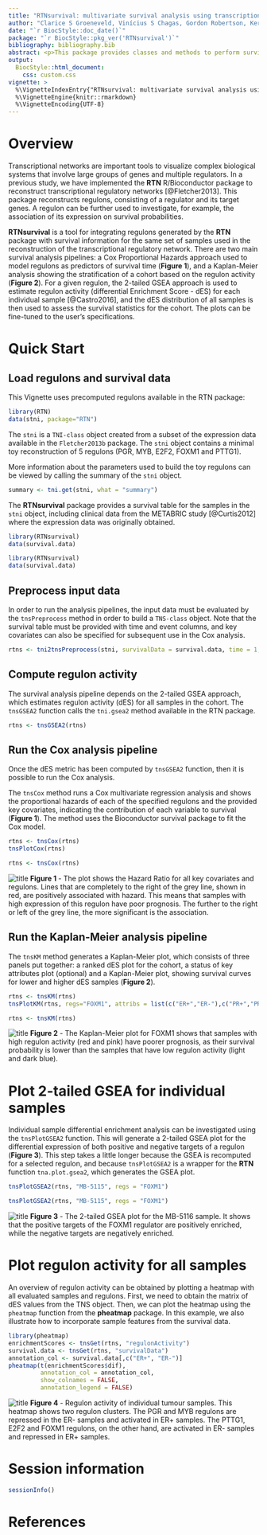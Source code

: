 ```yaml
---
title: "RTNsurvival: multivariate survival analysis using transcriptional networks and regulons."
author: "Clarice S Groeneveld, Vinícius S Chagas, Gordon Robertson, Kerstin B Meyer, Mauro AA Castro."
date: "`r BiocStyle::doc_date()`"
package: "`r BiocStyle::pkg_ver('RTNsurvival')`"
bibliography: bibliography.bib
abstract: <p>This package provides classes and methods to perform survival analysis using transcriptional networks inferred by the [RTN](http://bioconductor.org/packages/RTN/) package, including Kaplan-Meier and multivariate survival analysis using Cox's regression model.</p>
output: 
  BiocStyle::html_document:
    css: custom.css
vignette: >
  %\VignetteIndexEntry{"RTNsurvival: multivariate survival analysis using transcriptional networks and regulons."}
  %\VignetteEngine{knitr::rmarkdown}
  %\VignetteEncoding{UTF-8}
---
```


# Overview

Transcriptional networks are important tools to visualize complex biological systems that involve large groups of genes and multiple regulators. In a previous study, we have implemented the **RTN** R/Bioconductor package to reconstruct transcriptional regulatory networks [@Fletcher2013]. This package reconstructs regulons, consisting of a regulator and its target genes. A regulon can be further used to investigate, for example, the association of its expression on survival probabilities.

**RTNsurvival** is a tool for integrating regulons generated by the **RTN** package with survival information for the same set of samples used in the reconstruction of the transcriptional regulatory network. There are two main survival analysis pipelines: a Cox Proportional Hazards approach used to model regulons as predictors of survival time (**Figure 1**), and a Kaplan-Meier analysis showing the stratification of a cohort based on the regulon activity (**Figure 2**). For a given regulon, the 2-tailed GSEA approach is used to estimate regulon activity (differential Enrichment Score - dES) for each individual sample [@Castro2016], and the dES distribution of all samples is then used to assess the survival statistics for the cohort. The plots can be fine-tuned to the user's specifications.

# Quick Start

## Load regulons and survival data

This Vignette uses precomputed regulons available in the RTN package:

```r
library(RTN)
data(stni, package="RTN")
```

The `stni` is a `TNI-class` object created from a subset of the expression data available in the `Fletcher2013b` package. The `stni` object contains a minimal toy reconstruction of 5 regulons (PGR, MYB, E2F2, FOXM1 and PTTG1).

More information about the parameters used to build the toy regulons can be viewed by calling the summary of the `stni` object.

```r
summary <- tni.get(stni, what = "summary")
```

The **RTNsurvival** package provides a survival table for the samples in the `stni` object, including clinical data from the METABRIC study [@Curtis2012] where the expression data was originally obtained.

```r
library(RTNsurvival)
data(survival.data)
```

```r
library(RTNsurvival)
data(survival.data)
```

## Preprocess input data

In order to run the analysis pipelines, the input data must be evaluated by the `tnsPreprocess` method in order to build a `TNS-class` object. Note that the survival table must be provided with time and event columns, and key covariates can also be specified for subsequent use in the Cox analysis.

```r
rtns <- tni2tnsPreprocess(stni, survivalData = survival.data, time = 1, event = 2, endpoint = 120, keycovar = c("Grade","Age"))
```

## Compute regulon activity

The survival analysis pipeline depends on the 2-tailed GSEA approach, which estimates regulon activity (dES) for all samples in the cohort. The `tnsGSEA2` function calls the `tni.gsea2` method available in the RTN package.

```r
rtns <- tnsGSEA2(rtns)
```

## Run the Cox analysis pipeline

Once the dES metric has been computed by `tnsGSEA2` function, then it is possible to run the Cox analysis. 

The `tnsCox` method runs a Cox multivariate regression analysis and shows the proportional hazards of each of the specified regulons and the provided key covariates, indicating the contribution of each variable to survival (**Figure 1**). The method uses the Bioconductor survival package to fit the Cox model.

```r
rtns <- tnsCox(rtns)
tnsPlotCox(rtns)
```

```r
rtns <- tnsCox(rtns)
```

![title](figures/fig1.png)
<b>Figure 1</b> - The plot shows the Hazard Ratio for all key covariates and regulons. Lines that are completely to the right of the grey line, shown in red, are positively associated with hazard. This means that samples with high expression of this regulon have poor prognosis. The further to the right or left of the grey line, the more significant is the association.

## Run the Kaplan-Meier analysis pipeline

The `tnsKM` method generates a Kaplan-Meier plot, which consists of three panels put together: a ranked dES plot for the cohort, a status of key attributes plot (optional) and a Kaplan-Meier plot, showing survival curves for lower and higher dES samples (**Figure 2**).

```r
rtns <- tnsKM(rtns)
tnsPlotKM(rtns, regs="FOXM1", attribs = list(c("ER+","ER-"),c("PR+","PR-"),c("G1","G2","G3"),"HT"))
```

```r
rtns <- tnsKM(rtns)
```

![title](figures/fig2.png)
<b>Figure 2</b> - The Kaplan-Meier plot for FOXM1 shows that samples with high regulon activity (red and pink) have poorer prognosis, as their survival probability is lower than the samples that have low regulon activity (light and dark blue).

# Plot 2-tailed GSEA for individual samples

Individual sample differential enrichment analysis can be investigated using the `tnsPlotGSEA2` function. This will generate a 2-tailed GSEA plot for the differential expression of both positive and negative targets of a regulon (**Figure 3**). This step takes a little longer because the GSEA is recomputed for a selected regulon, and because `tnsPlotGSEA2` is a wrapper for the **RTN** function `tna.plot.gsea2`, which generates the GSEA plot.

```r
tnsPlotGSEA2(rtns, "MB-5115", regs = "FOXM1")
```

```r
tnsPlotGSEA2(rtns, "MB-5115", regs = "FOXM1")
```

![title](figures/fig3.png)
<b>Figure 3</b> - The 2-tailed GSEA plot for the MB-5116 sample. It shows that the positive targets of the FOXM1 regulator are positively enriched, while the negative targets are negatively enriched. 

# Plot regulon activity for all samples

An overview of regulon activity can be obtained by plotting a heatmap with all evaluated samples and regulons. First, we need to obtain the matrix of dES values from the TNS object. Then, we can plot the heatmap using the `pheatmap` function from the **pheatmap** package. In this example, we also illustrate how to incorporate sample features from the survival data.

```r
library(pheatmap)
enrichmentScores <- tnsGet(rtns, "regulonActivity")
survival.data <- tnsGet(rtns, "survivalData")
annotation_col <- survival.data[,c("ER+", "ER-")]
pheatmap(t(enrichmentScores$dif), 
         annotation_col = annotation_col,
         show_colnames = FALSE, 
         annotation_legend = FALSE)
```


![title](figures/fig4.png)
<b>Figure 4</b> - Regulon activity of individual tumour samples. This heatmap shows two regulon clusters. The PGR and MYB regulons are repressed in the ER- samples and activated in ER+ samples. The PTTG1, E2F2 and FOXM1 regulons, on the other hand, are activated in ER- samples and repressed in ER+ samples. 

# Session information
```r
sessionInfo()
```

# References


